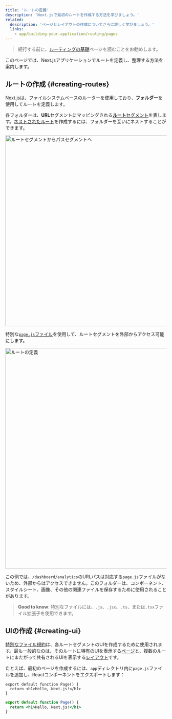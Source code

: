 ```yaml
---
title: 'ルートの定義'
description: 'Next.jsで最初のルートを作成する方法を学びましょう。'
related:
  description: 'ページとレイアウトの作成についてさらに詳しく学びましょう。'
  links:
    - app/building-your-application/routing/pages
---
```


> 続行する前に、[ルーティングの基礎](/docs/app/building-your-application/routing)ページを読むことをお勧めします。

このページでは、Next.jsアプリケーションでルートを定義し、整理する方法を案内します。

## ルートの作成 {#creating-routes}

Next.jsは、ファイルシステムベースのルーターを使用しており、**フォルダー**を使用してルートを定義します。

各フォルダーは、**URL**セグメントにマッピングされる[**ルート**セグメント](/docs/app/building-your-application/routing#route-segments)を表します。[ネストされたルート](/docs/app/building-your-application/routing#nested-routes)を作成するには、フォルダーを互いにネストすることができます。

<Image
  alt="ルートセグメントからパスセグメントへ"
  srcLight="/docs/light/route-segments-to-path-segments.png"
  srcDark="/docs/dark/route-segments-to-path-segments.png"
  width="1600"
  height="594"
/>

特別な[`page.js`ファイル](/docs/app/building-your-application/routing/pages)を使用して、ルートセグメントを外部からアクセス可能にします。

<Image
  alt="ルートの定義"
  srcLight="/docs/light/defining-routes.png"
  srcDark="/docs/dark/defining-routes.png"
  width="1600"
  height="687"
/>

この例では、`/dashboard/analytics`のURLパスは対応する`page.js`ファイルがないため、外部からはアクセスできません。このフォルダーは、コンポーネント、スタイルシート、画像、その他の関連ファイルを保存するために使用されることがあります。

> **Good to know**: 特別なファイルには、`.js`、`.jsx`、`.ts`、または`.tsx`ファイル拡張子を使用できます。

## UIの作成 {#creating-ui}

[特別なファイル規約](/docs/app/building-your-application/routing#file-conventions)は、各ルートセグメントのUIを作成するために使用されます。最も一般的なのは、そのルートに特有のUIを表示する[ページ](/docs/app/building-your-application/routing/pages)と、複数のルートにまたがって共有されるUIを表示する[レイアウト](/docs/app/building-your-application/routing/layouts-and-templates#layouts)です。

たとえば、最初のページを作成するには、`app`ディレクトリ内に`page.js`ファイルを追加し、Reactコンポーネントをエクスポートします：

<Tabs>
<TabItem value="tsx" label="TypeScript">

```tsx title="app/page.tsx" switcher
export default function Page() {
  return <h1>Hello, Next.js!</h1>
}
```

</TabItem>
<TabItem value="jsx" label="JavaScript">

```jsx title="app/page.js" switcher
export default function Page() {
  return <h1>Hello, Next.js!</h1>
}
```

</TabItem>
</Tabs>

